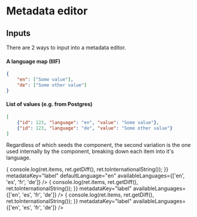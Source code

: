 

<Meta title="Legacy/Metadata editor" />

# Metadata editor

## Inputs
There are 2 ways to input into a metadata editor.

#### A language map (IIIF)
```json
{
    "en": ["Some value"],
    "de": ["Some other value"]
}
```

#### List of values (e.g. from Postgres)
```json
[
    {"id": 123, "language": "en", "value": "Some value"},
    {"id": 123, "language": "de", "value": "Some other value"}
]
```

Regardless of which seeds the component, the second variation is the one used internally
by the component, breaking down each item into it's language.

<Preview>
  <Story name="List of values">
    <MetadataEditor
      fields={[
        { id: 123, language: 'en', key: 'label', value: 'Some value' },
        { id: 124, language: 'de', key: 'label', value: 'Some other value' },
      ]}
      onSave={ret => {
        console.log(ret.items, ret.getDiff(), ret.toInternationalString());
      }}
      metadataKey="label"
      defaultLanguage="en"
      availableLanguages={['en', 'es', 'fr', 'de']}
    />
  </Story>
</Preview>

<Preview>
  <Story name="Language map (iiif)">
    <MetadataEditor
      fields={{
        en: ['Some value'],
        de: ['Some other value'],
      }}
      onSave={ret => {
        console.log(ret.items, ret.getDiff(), ret.toInternationalString());
      }}
      metadataKey="label"
      availableLanguages={['en', 'es', 'fr', 'de']}
    />
  </Story>
</Preview>

<Preview>
  <Story name="No default">
    <MetadataEditor
      fields={[]}
      onSave={ret => {
        console.log(ret.items, ret.getDiff(), ret.toInternationalString());
      }}
      metadataKey="label"
      availableLanguages={['en', 'es', 'fr', 'de']}
    />
  </Story>
</Preview>
